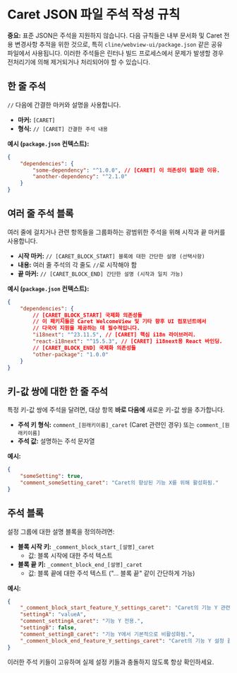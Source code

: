 # Caret JSON 파일 주석 작성 규칙

**중요:** 표준 JSON은 주석을 지원하지 않습니다. 다음 규칙들은 내부 문서화 및 Caret 전용 변경사항 추적을 위한 것으로, 특히 `cline/webview-ui/package.json` 같은 공유 파일에서 사용됩니다. 이러한 주석들은 린터나 빌드 프로세스에서 문제가 발생할 경우 전처리기에 의해 제거되거나 처리되어야 할 수 있습니다.

## 한 줄 주석

`//` 다음에 간결한 마커와 설명을 사용합니다.

- **마커:** `[CARET]`
- **형식:** `// [CARET] 간결한 주석 내용`

**예시 (`package.json` 컨텍스트):**

```json
{
	"dependencies": {
		"some-dependency": "^1.0.0", // [CARET] 이 의존성이 필요한 이유.
		"another-dependency": "^2.1.0"
	}
}
```

## 여러 줄 주석 블록

여러 줄에 걸치거나 관련 항목들을 그룹화하는 광범위한 주석을 위해 시작과 끝 마커를 사용합니다.

- **시작 마커:** `// [CARET_BLOCK_START] 블록에 대한 간단한 설명 (선택사항)`
- **내용:** 여러 줄 주석의 각 줄도 `//`로 시작해야 함
- **끝 마커:** `// [CARET_BLOCK_END] 간단한 설명 (시작과 일치 가능)`

**예시 (`package.json` 컨텍스트):**

```json
{
	"dependencies": {
		// [CARET_BLOCK_START] 국제화 의존성들
		// 이 패키지들은 Caret WelcomeView 및 기타 향후 UI 컴포넌트에서
		// 다국어 지원을 제공하는 데 필수적입니다.
		"i18next": "^23.11.5", // [CARET] 핵심 i18n 라이브러리.
		"react-i18next": "^15.5.3", // [CARET] i18next용 React 바인딩.
		// [CARET_BLOCK_END] 국제화 의존성들
		"other-package": "1.0.0"
	}
}
```

## 키-값 쌍에 대한 한 줄 주석

특정 키-값 쌍에 주석을 달려면, 대상 항목 **바로 다음에** 새로운 키-값 쌍을 추가합니다.

- **주석 키 형식:** `comment_[원래키이름]_caret` (Caret 관련인 경우) 또는 `comment_[원래키이름]`
- **주석 값:** 설명하는 주석 문자열

**예시:**

```json
{
	"someSetting": true,
	"comment_someSetting_caret": "Caret의 향상된 기능 X를 위해 활성화됨."
}
```

## 주석 블록

설정 그룹에 대한 설명 블록을 정의하려면:

- **블록 시작 키:** `_comment_block_start_[설명]_caret`
    - 값: 블록 시작에 대한 주석 텍스트
- **블록 끝 키:** `_comment_block_end_[설명]_caret`
    - 값: 블록 끝에 대한 주석 텍스트 ("... 블록 끝" 같이 간단하게 가능)

**예시:**

```json
{
	"_comment_block_start_feature_Y_settings_caret": "Caret의 기능 Y 관련 설정들.",
	"settingA": "valueA",
	"comment_settingA_caret": "기능 Y 전용.",
	"settingB": false,
	"comment_settingB_caret": "기능 Y에서 기본적으로 비활성화됨.",
	"_comment_block_end_feature_Y_settings_caret": "Caret의 기능 Y 설정 끝."
}
```

이러한 주석 키들이 고유하며 실제 설정 키들과 충돌하지 않도록 항상 확인하세요.
